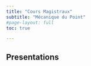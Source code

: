 ```yaml
---
title: "Cours Magistraux"
subtitle: "Mécanique du Point"
#page-layout: full
toc: true

---
```


## Presentations

